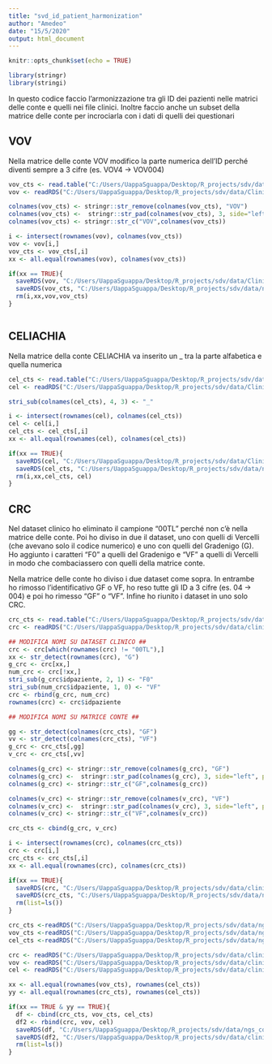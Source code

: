```yaml
---
title: "svd_id_patient_harmonization"
author: "Amedeo"
date: "15/5/2020"
output: html_document
---
```


```r
knitr::opts_chunk$set(echo = TRUE)
```

```r
library(stringr)
library(stringi)
```

In questo codice faccio l'armonizzazione tra gli ID dei pazienti nelle matrici delle conte e quelli nei file clinici.
Inoltre faccio anche un subset della matrice delle conte per incrociarla con i dati di quelli dei questionari

## VOV ##

Nella matrice delle conte VOV modifico la parte numerica dell'ID perché diventi sempre a 3 cifre (es. VOV4 -> VOV004)

```r
vov_cts <- read.table("C:/Users/UappaSguappa/Desktop/R_projects/sdv/data/ngs_count/original_count_giulio/raw_count_vov.txt", row.names = 1, header = TRUE)
vov <- readRDS("C:/Users/UappaSguappa/Desktop/R_projects/sdv/data/Clinical/vov_cleaned.rds")

colnames(vov_cts) <- stringr::str_remove(colnames(vov_cts), "VOV")
colnames(vov_cts) <-  stringr::str_pad(colnames(vov_cts), 3, side="left", pad="0")
colnames(vov_cts) <- stringr::str_c("VOV",colnames(vov_cts))

i <- intersect(rownames(vov), colnames(vov_cts))
vov <- vov[i,]
vov_cts <- vov_cts[,i]
xx <- all.equal(rownames(vov), colnames(vov_cts))

if(xx == TRUE){
  saveRDS(vov, "C:/Users/UappaSguappa/Desktop/R_projects/sdv/data/Clinical/vov_cleaned.rds")
  saveRDS(vov_cts, "C:/Users/UappaSguappa/Desktop/R_projects/sdv/data/ngs_count/vov_raw_count_harmonized.rds")
  rm(i,xx,vov,vov_cts)
}



```

## CELIACHIA ##

Nella matrice della conte CELIACHIA va inserito un _ tra la parte alfabetica e quella numerica 

```r
cel_cts <- read.table("C:/Users/UappaSguappa/Desktop/R_projects/sdv/data/ngs_count/original_count_giulio/raw_count_celiachia.txt", header = TRUE, row.names = 1)
cel <- readRDS("C:/Users/UappaSguappa/Desktop/R_projects/sdv/data/Clinical/cel_cleaned.rds")

stri_sub(colnames(cel_cts), 4, 3) <- "_"

i <- intersect(rownames(cel), colnames(cel_cts))
cel <- cel[i,]
cel_cts <- cel_cts[,i]
xx <- all.equal(rownames(cel), colnames(cel_cts))

if(xx == TRUE){
  saveRDS(cel, "C:/Users/UappaSguappa/Desktop/R_projects/sdv/data/Clinical/cel_cleaned.rds")
  saveRDS(cel_cts, "C:/Users/UappaSguappa/Desktop/R_projects/sdv/data/ngs_count/cel_raw_counts_harmonized.rds")
  rm(i,xx,cel_cts, cel)
}

```

## CRC ##

Nel dataset clinico ho eliminato il campione "00TL" perché non c'è nella matrice delle conte.
Poi ho diviso in due il dataset, uno con quelli di Vercelli (che avevano solo il codice numerico) e uno con quelli del Gradenigo (G).
Ho aggiunto i caratteri "F0" a quelli del Gradenigo e "VF" a quelli di Vercelli in modo che combaciassero con quelli della matrice conte.

Nella matrice delle conte ho diviso i due dataset come sopra.
In entrambe ho rimosso l'identificativo GF o VF, ho reso tutte gli ID a 3 cifre (es. 04 -> 004) e poi ho rimesso "GF" o "VF".
Infine ho riunito i dataset in uno solo CRC.

```r
crc_cts <- read.table("C:/Users/UappaSguappa/Desktop/R_projects/sdv/data/ngs_count/original_count_giulio/raw_count_crc.txt", header = TRUE, row.names = 1)
crc <- readRDS("C:/Users/UappaSguappa/Desktop/R_projects/sdv/data/clinical/crc_cleaned.rds")

## MODIFICA NOMI SU DATASET CLINICO ##
crc <- crc[which(rownames(crc) != "00TL"),]
xx <- str_detect(rownames(crc), "G")
g_crc <- crc[xx,]
num_crc <- crc[!xx,]
stri_sub(g_crc$idpaziente, 2, 1) <- "F0"
stri_sub(num_crc$idpaziente, 1, 0) <- "VF"
crc <- rbind(g_crc, num_crc)
rownames(crc) <- crc$idpaziente

## MODIFICA NOMI SU MATRICE CONTE ##

gg <- str_detect(colnames(crc_cts), "GF")
vv <- str_detect(colnames(crc_cts), "VF")
g_crc <- crc_cts[,gg]
v_crc <- crc_cts[,vv]

colnames(g_crc) <- stringr::str_remove(colnames(g_crc), "GF")
colnames(g_crc) <-  stringr::str_pad(colnames(g_crc), 3, side="left", pad="0")
colnames(g_crc) <- stringr::str_c("GF",colnames(g_crc))

colnames(v_crc) <- stringr::str_remove(colnames(v_crc), "VF")
colnames(v_crc) <-  stringr::str_pad(colnames(v_crc), 3, side="left", pad="0")
colnames(v_crc) <- stringr::str_c("VF",colnames(v_crc))

crc_cts <- cbind(g_crc, v_crc)

i <- intersect(rownames(crc), colnames(crc_cts))
crc <- crc[i,]
crc_cts <- crc_cts[,i]
xx <- all.equal(rownames(crc), colnames(crc_cts))

if(xx == TRUE){
  saveRDS(crc, "C:/Users/UappaSguappa/Desktop/R_projects/sdv/data/clinical/crc_cleaned.rds")
  saveRDS(crc_cts, "C:/Users/UappaSguappa/Desktop/R_projects/sdv/data/ngs_count/crc_raw_count_harmonized.rds")
  rm(list=ls())
}

```

```r

crc_cts <-readRDS("C:/Users/UappaSguappa/Desktop/R_projects/sdv/data/ngs_count/crc_raw_count_harmonized.rds")
vov_cts <-readRDS("C:/Users/UappaSguappa/Desktop/R_projects/sdv/data/ngs_count/vov_raw_count_harmonized.rds")
cel_cts <-readRDS("C:/Users/UappaSguappa/Desktop/R_projects/sdv/data/ngs_count/cel_raw_counts_harmonized.rds")

crc <- readRDS("C:/Users/UappaSguappa/Desktop/R_projects/sdv/data/clinical/crc_cleaned.rds")
vov <- readRDS("C:/Users/UappaSguappa/Desktop/R_projects/sdv/data/clinical/vov_cleaned.rds")
cel <- readRDS("C:/Users/UappaSguappa/Desktop/R_projects/sdv/data/clinical/cel_cleaned.rds")

xx <- all.equal(rownames(vov_cts), rownames(cel_cts))
yy <- all.equal(rownames(crc_cts), rownames(cel_cts))

if(xx == TRUE & yy == TRUE){
  df <- cbind(crc_cts, vov_cts, cel_cts)
  df2 <- rbind(crc, vov, cel)
  saveRDS(df, "C:/Users/UappaSguappa/Desktop/R_projects/sdv/data/ngs_count/merged_count_harmonized.rds")
  saveRDS(df2, "C:/Users/UappaSguappa/Desktop/R_projects/sdv/data/clinical/merged_study_cleaned_samples.rds")
  rm(list=ls())
}


```




